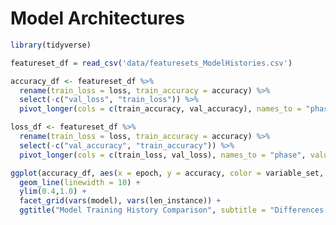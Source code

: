 # Model Architectures {#methods}

```r
library(tidyverse)
```

```r
featureset_df = read_csv('data/featuresets_ModelHistories.csv')

accuracy_df <- featureset_df %>%
  rename(train_loss = loss, train_accuracy = accuracy) %>%
  select(-c("val_loss", "train_loss")) %>%
  pivot_longer(cols = c(train_accuracy, val_accuracy), names_to = "phase", values_to = "accuracy")

loss_df <- featureset_df %>%
  rename(train_loss = loss, train_accuracy = accuracy) %>%
  select(-c("val_accuracy", "train_accuracy")) %>%
  pivot_longer(cols = c(train_loss, val_loss), names_to = "phase", values_to = "loss")
```


```r
ggplot(accuracy_df, aes(x = epoch, y = accuracy, color = variable_set, linetype = phase)) + 
  geom_line(linewidth = 10) + 
  ylim(0.4,1.0) +
  facet_grid(vars(model), vars(len_instance)) +
  ggtitle("Model Training History Comparison", subtitle = "Differences between training and test performance across feature sets.") + theme(legend.position = "bottom")
```

